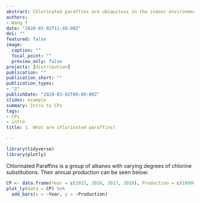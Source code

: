 ```yaml
---
abstract: Chlorinated paraffins are ubiquitous in the indoor environment.
authors:
- Wang T
date: "2020-03-02T11:40:00Z"
doi: ""
featured: false
image:
  caption: ""
  focal_point: ""
  preview_only: false
projects: [distribution]
publication: ""
publication_short: ""
publication_types:
- "2"
publishDate: "2020-03-02T00:00:00Z"
slides: example
summary: Intro to CPs
tags:
- CPs
- intro
title: 1. What are chlorinated paraffins?

---
```


```r
library(tidyverse)
library(plotly)

```


Chlorinated Paraffins is a group of alkanes with varying degrees of chlorine substitutions.
Their annual production can be seen below:
```r

CP <- data.frame(Year = c(2015, 2016, 2017, 2018), Production = c(1000000, 1100000, 1200000, 1300000))
plot_ly(data = CP) %>% 
  add_bars(x = ~Year, y = ~Production)

```

